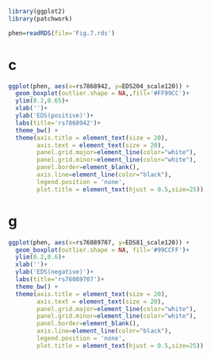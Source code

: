 ```{r}
library(ggplot2)
library(patchwork)

phen=readRDS(file='Fig.7.rds')
```


# c

```{r}
ggplot(phen, aes(x=rs7868942, y=EDS204_scale120)) + 
  geom_boxplot(outlier.shape = NA,,fill='#FF99CC')+
  ylim(0.2,0.65)+
  xlab('')+
  ylab('EDS(positive)')+
  labs(title='rs7868942')+
  theme_bw() +
  theme(axis.title = element_text(size = 20),
        axis.text = element_text(size = 20),
        panel.grid.major=element_line(color="white"),
        panel.grid.minor=element_line(color="white"),
        panel.border=element_blank(),
        axis.line=element_line(color="black"),
        legend.position = 'none',
        plot.title = element_text(hjust = 0.5,size=25))
```

# g

```{r}
ggplot(phen, aes(x=rs76089707, y=EDS81_scale120)) + 
  geom_boxplot(outlier.shape = NA, fill='#99CCFF')+
  ylim(0.2,0.6)+
  xlab('')+
  ylab('EDS(negative)')+
  labs(title='rs76089707')+
  theme_bw() +
  theme(axis.title = element_text(size = 20),
        axis.text = element_text(size = 20),
        panel.grid.major=element_line(color="white"),
        panel.grid.minor=element_line(color="white"),
        panel.border=element_blank(),
        axis.line=element_line(color="black"),
        legend.position = 'none',
        plot.title = element_text(hjust = 0.5,size=25))
```
